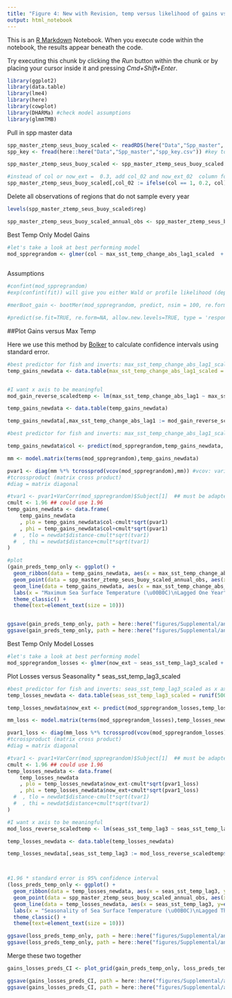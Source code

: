 ```yaml
---
title: "Figure 4: New with Revision, temp versus likelihood of gains vs. losses ANNUAL REGIONS ONLY"
output: html_notebook
---
```


This is an [R Markdown](http://rmarkdown.rstudio.com) Notebook. When you execute code within the notebook, the results appear beneath the code. 

Try executing this chunk by clicking the *Run* button within the chunk or by placing your cursor inside it and pressing *Cmd+Shift+Enter*. 

```r
library(ggplot2)
library(data.table)
library(lme4)
library(here)
library(cowplot)
library(DHARMa) #check model assumptions
library(glmmTMB)
```



Pull in spp master data

```r
spp_master_ztemp_seus_buoy_scaled <- readRDS(here("Data","Spp_master", "spp_master_ztemp_seus_buoy_scaled.rds")) #spp master, gain loss
spp_key <- fread(here::here("Data","Spp_master","spp_key.csv")) #key to link phylogenic info

spp_master_ztemp_seus_buoy_scaled <- spp_master_ztemp_seus_buoy_scaled[spp_key, on = "spp"] #this drops three species for GMEX that should not be there (see spp_add_genus_etc.Rmd code)

#instead of col or now_ext =  0.3, add col_02 and now_ext_02  column for plotting
spp_master_ztemp_seus_buoy_scaled[,col_02 := ifelse(col == 1, 0.2, col)][,now_ext_02 := ifelse(now_ext == 1, 0.2, now_ext)]

```

Delete all observations of regions that do not sample every year
```r
levels(spp_master_ztemp_seus_buoy_scaled$reg)

spp_master_ztemp_seus_buoy_scaled_annual_obs <- spp_master_ztemp_seus_buoy_scaled[!(reg %in% c("ai","goa","wctri")),]

```

Best Temp Only Model Gains

```r


#let's take a look at best performing model
mod_sppregrandom <- glmer(col ~ max_sst_temp_change_abs_lag1_scaled  + (1|reg) + (1|phylum) + (1|class) + (1|order) + (1|family) + (1|genus) + (1|spp), family = binomial, data = spp_master_ztemp_seus_buoy_scaled_annual_obs, nAGQ = 0)
                         
```


Assumptions
```r

#confint(mod_sppregrandom)
#exp(confint(fit)) will give you either Wald or profile likelihood (depending on pkgs loaded) confidence intervals on the parameters of the model, not the fitted values of the model.

#merBoot_gain <- bootMer(mod_sppregrandom, predict, nsim = 100, re.form = NA)

#predict(se.fit=TRUE, re.form=NA, allow.new.levels=TRUE, type = 'response')
```

##Plot Gains versus Max Temp

Here we use this method by [Bolker](https://bbolker.github.io/mixedmodels-misc/glmmFAQ.html#predictions-andor-confidence-or-prediction-intervals-on-predictions) to calculate confidence intervals using standard error. 

```r
#best predictor for fish and inverts: max_sst_temp_change_abs_lag1_scaled as x axis
temp_gains_newdata <- data.table(max_sst_temp_change_abs_lag1_scaled =  runif(500,min(spp_master_ztemp_seus_buoy_scaled_annual_obs$max_sst_temp_change_abs_lag1_scaled, na.rm = T), max(spp_master_ztemp_seus_buoy_scaled_annual_obs$max_sst_temp_change_abs_lag1_scaled, na.rm = T)))


#I want x axis to be meaningful
mod_gain_reverse_scaledtemp <- lm(max_sst_temp_change_abs_lag1 ~ max_sst_temp_change_abs_lag1_scaled, data = spp_master_ztemp_seus_buoy_scaled_annual_obs)

temp_gains_newdata <- data.table(temp_gains_newdata)

temp_gains_newdata[,max_sst_temp_change_abs_lag1 := mod_gain_reverse_scaledtemp$coefficients[2]*max_sst_temp_change_abs_lag1_scaled + mod_gain_reverse_scaledtemp$coefficients[1] ]

#best predictor for fish and inverts: max_sst_temp_change_abs_lag1_scaled as x axis

temp_gains_newdata$col <- predict(mod_sppregrandom,temp_gains_newdata, re.form = NA)

mm <- model.matrix(terms(mod_sppregrandom),temp_gains_newdata)

pvar1 <- diag(mm %*% tcrossprod(vcov(mod_sppregrandom),mm)) #vcov: variance/covariance matrix for fitted model object
#tcrossproduct (matrix cross product)
#diag = matrix diagonal

#tvar1 <- pvar1+VarCorr(mod_sppregrandom)$Subject[1]  ## must be adapted for more complex models
cmult <- 1.96 ## could use 1.96
temp_gains_newdata <- data.frame(
    temp_gains_newdata
    , plo = temp_gains_newdata$col-cmult*sqrt(pvar1)
    , phi = temp_gains_newdata$col+cmult*sqrt(pvar1)
  #  , tlo = newdat$distance-cmult*sqrt(tvar1)
  #  , thi = newdat$distance+cmult*sqrt(tvar1)
)

#plot
(gain_preds_temp_only <- ggplot() +
  geom_ribbon(data = temp_gains_newdata, aes(x = max_sst_temp_change_abs_lag1, ymin = exp(plo)/(1+exp(plo)), ymax = exp(phi)/(1+exp(phi))), fill = "lightgrey") +
  geom_point(data = spp_master_ztemp_seus_buoy_scaled_annual_obs, aes(x = max_sst_temp_change_abs_lag1, y = col_02), size = 2, shape = "|") +
  geom_line(data = temp_gains_newdata, aes(x = max_sst_temp_change_abs_lag1, y=exp(col)/(1+exp(col)))) +
  labs(x = "Maximum Sea Surface Temperature (\u00B0C)\nLagged One Year", y = "Probability of Gain") +
  theme_classic() +
  theme(text=element_text(size = 10)))


ggsave(gain_preds_temp_only, path = here::here("figures/Supplemental/annual_sensitivity"), file = "Figure4_gains_CI_annual_only.jpg")
ggsave(gain_preds_temp_only, path = here::here("figures/Supplemental/annual_sensitivity"), file = "Figure4_gains_CI_annual_only.eps")

```

Best Temp Only Model Losses

```r
#let's take a look at best performing model
mod_sppregrandom_losses <- glmer(now_ext ~ seas_sst_temp_lag3_scaled + (1|reg) + (1|phylum) + (1|class) + (1|order) + (1|family) + (1|genus) + (1|spp), family = binomial, data = spp_master_ztemp_seus_buoy_scaled_annual_obs, nAGQ = 0)
```

Plot Losses versus Seasonality 
* seas_sst_temp_lag3_scaled
```r
#best predictor for fish and inverts: seas_sst_temp_lag3_scaled as x axis
temp_losses_newdata <- data.table(seas_sst_temp_lag3_scaled = runif(500,min(spp_master_ztemp_seus_buoy_scaled_annual_obs$seas_sst_temp_lag3_scaled, na.rm =  T), max(spp_master_ztemp_seus_buoy_scaled_annual_obs$seas_sst_temp_lag3_scaled, na.rm =  T)))

temp_losses_newdata$now_ext <- predict(mod_sppregrandom_losses,temp_losses_newdata, re.form = NA)

mm_loss <- model.matrix(terms(mod_sppregrandom_losses),temp_losses_newdata)

pvar1_loss <- diag(mm_loss %*% tcrossprod(vcov(mod_sppregrandom_losses),mm_loss)) #vcov: variance/covariance matrix for fitted model object
#tcrossproduct (matrix cross product)
#diag = matrix diagonal

#tvar1 <- pvar1+VarCorr(mod_sppregrandom)$Subject[1]  ## must be adapted for more complex models
cmult <- 1.96 ## could use 1.96
temp_losses_newdata <- data.frame(
    temp_losses_newdata
    , plo = temp_losses_newdata$now_ext-cmult*sqrt(pvar1_loss)
    , phi = temp_losses_newdata$now_ext+cmult*sqrt(pvar1_loss)
  #  , tlo = newdat$distance-cmult*sqrt(tvar1)
  #  , thi = newdat$distance+cmult*sqrt(tvar1)
)

#I want x axis to be meaningful
mod_loss_reverse_scaledtemp <- lm(seas_sst_temp_lag3 ~ seas_sst_temp_lag3_scaled, data = spp_master_ztemp_seus_buoy_scaled_annual_obs)

temp_losses_newdata <- data.table(temp_losses_newdata)

temp_losses_newdata[,seas_sst_temp_lag3 := mod_loss_reverse_scaledtemp$coefficients[2]*seas_sst_temp_lag3_scaled + mod_loss_reverse_scaledtemp$coefficients[1] ]



#1.96 * standard error is 95% confidence interval 
(loss_preds_temp_only <- ggplot() +
  geom_ribbon(data = temp_losses_newdata, aes(x = seas_sst_temp_lag3, ymin = exp(plo)/(1+exp(plo)), ymax = exp(phi)/(1+exp(phi))), fill = "lightgrey") +
  geom_point(data = spp_master_ztemp_seus_buoy_scaled_annual_obs, aes(x = seas_sst_temp_lag3, y = now_ext_02), size = 2, shape = "|") +
  geom_line(data = temp_losses_newdata, aes(x = seas_sst_temp_lag3, y=exp(now_ext)/(1+exp(now_ext)))) +
  labs(x = "Seasonality of Sea Surface Temperature (\u00B0C)\nLagged Three Years", y = "Probability of Loss") +
  theme_classic() +
  theme(text=element_text(size = 10)))

ggsave(loss_preds_temp_only, path = here::here("figures/Supplemental/annual_sensitivity"), file = "Figure4_losses_CI_annual_only.jpg")
ggsave(loss_preds_temp_only, path = here::here("figures/Supplemental/annual_sensitivity"), file = "Figure4_losses_CI_annual_only.eps")
```

Merge these two together
```r
gains_losses_preds_CI <- plot_grid(gain_preds_temp_only, loss_preds_temp_only, ncol = 2, align = "hv", labels = c("a","b"))

ggsave(gains_losses_preds_CI, path = here::here("figures/Supplemental/annual_sensitivity"), file = "Figure4_gain_loss_merge_annual_only.jpg", height = 4, width = 7, units = "in")
ggsave(gains_losses_preds_CI, path = here::here("figures/Supplemental/annual_sensitivity"), file = "Figure4_gain_loss_merge_annual_only.eps", height = 4, width = 7, units = "in")
```

